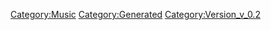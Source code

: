 {{Music
 |Name=ROCK'N'ROLL FIRE
 |ID=142
 |Cov=143
 |Cd=29
 |Nam=136
 |Div=136
 |Ma=3
 |SerieId=3
 |SerieLogoId=3
 |WavId=143
 |VariationId=0
 |Dsc=136
 |Strt=10
 |ValkyrieBattle=1
 |ValkyrieIntro=1
 |ValkyrieIntroSky=1
 |DivaSolo=1
 |DivaMulti=1
 |Exp=3
 |OfficialName=ROCK'N'ROLL FIRE
 |VocalName=Fire Bomber
 |Description=作品：マクロス ダイナマイト7<br /><br />歌手：Fire Bomber<br /><br />作詞：K.INOJO<br />作曲：須藤英樹
 |StoryTitle=
 |StoryDesc=
 |BuyURL=https://recochoku.jp/song/S1001667272/single?ds=1002161349
 |BannerId=0
 |AnmStoreURL=
}}
[[Category:Music]]
[[Category:Generated]]
[[Category:Version_v_0.2]]
